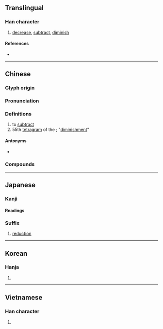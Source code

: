 {{also|减|𝌼}}
{{character info/new}}
==Translingual==

===Han character===
{{Han char|rn=85|rad=水|as=09|sn=12|four=33150|canj=EIHR|ids=⿰氵咸}}

# [[decrease]], [[subtract]], [[diminish]]

====References====
* {{Han ref|kx=0633.420|dkj=17759|dj=1040.020|hdz=31671.070|uh=6E1B|ud=28187|bh=B4EE|bd=46318}}

----

==Chinese==
{{zh-forms|s=减}}

===Glyph origin===
{{Han etym}}

===Pronunciation===
{{zh-pron
|m=jiǎn
|m-s=
|c=gaam2
|c-t=
|g=
|h=pfs=kám
|j=
|mb=
|md=
|mn=kiám/qz,xm:kám
|mn_note=kiám - vernacular; kám - literary; kiám - literary (Zhangzhou)
|mn-t=giam2
|w=
|x=
|mc=y
|oc=y
|cat=v
}}

===Definitions===
{{zh-hanzi}}

# to [[subtract]]
# 55th [[tetragram]] of the {{w|Taixuanjing}}; "[[diminishment]]"

====Antonyms====
* {{zh-l|加|to add}}

===Compounds===
{{zh-der|減筆字|減肥|減半|減產|減充血劑|減除|減低|減掉|減毒活疫苗|減額|減法|減俸|減幅|減負|減號|減河|減核|減緩|減計|減價|減慢|減免|減摩|減排|減輕|減去|減卻|減弱|減色|減色法|減殺|減少|減聲器|減實|減數|減數分裂|減稅|減速|減速度|減速副翼|減速火箭|減速劑|減速器|減速傘|減速運動|減損|減縮|減碳|減退|減息|減薪|減刑|減削|減壓|減壓表|減壓病|減壓程序|減壓時間表|減壓症|減搖鰭|減益|減員|減災|減噪|減振|減震|減震器|減震鞋|減妝|減租減息}}

{{zh-cat|Arithmetic|Elementary}}

----

==Japanese==

===Kanji===
{{ja-kanji|grade=5|rs=水09}}

====Readings====
{{ja-readings
|goon=けん, げん
|kanon=かん
|kun=へ-る, へ-らす
}}

===Suffix===
{{ja-pos|suffix|げん}}

# [[reduction]]

----

==Korean==

===Hanja===
{{ko-hanja|hangeul=감|eumhun=|rv=gam|mr=kam|y=kam}}

# {{defn|lang=ko|sort=水09}}

----

==Vietnamese==

===Han character===
{{vi-hantu|[[giảm]], [[dởm]], [[xảm]]|rs=水09}}

# {{defn|lang=vi|sort=水09}}
